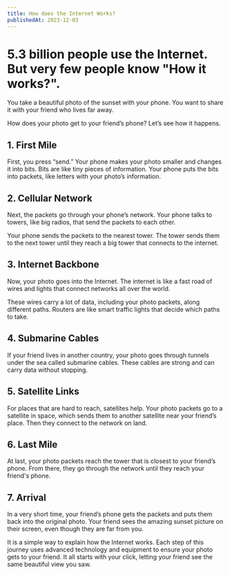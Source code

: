 ```yaml
---
title: How does the Internet Works?
publishedAt: 2023-12-03
---
```


# 5.3 billion people use the Internet. But very few people know "How it works?".

You take a beautiful photo of the sunset with your phone. You want to share it with your friend who lives far away.

How does your photo get to your friend’s phone? Let’s see how it happens.

## 1. First Mile

First, you press “send.” Your phone makes your photo smaller and changes it into bits. Bits are like tiny pieces of information. Your phone puts the bits into packets, like letters with your photo’s information.

## 2. Cellular Network

Next, the packets go through your phone’s network. Your phone talks to towers, like big radios, that send the packets to each other.

Your phone sends the packets to the nearest tower. The tower sends them to the next tower until they reach a big tower that connects to the internet.

## 3. Internet Backbone

Now, your photo goes into the Internet. The internet is like a fast road of wires and lights that connect networks all over the world.

These wires carry a lot of data, including your photo packets, along different paths. Routers are like smart traffic lights that decide which paths to take.

## 4. Submarine Cables

If your friend lives in another country, your photo goes through tunnels under the sea called submarine cables. These cables are strong and can carry data without stopping.

## 5. Satellite Links

For places that are hard to reach, satellites help. Your photo packets go to a satellite in space, which sends them to another satellite near your friend’s place. Then they connect to the network on land.

## 6. Last Mile

At last, your photo packets reach the tower that is closest to your friend’s phone. From there, they go through the network until they reach your friend's phone.

## 7. Arrival

In a very short time, your friend’s phone gets the packets and puts them back into the original photo. Your friend sees the amazing sunset picture on their screen, even though they are far from you.

It is a simple way to explain how the Internet works. Each step of this journey uses advanced technology and equipment to ensure your photo gets to your friend. It all starts with your click, letting your friend see the same beautiful view you saw.
